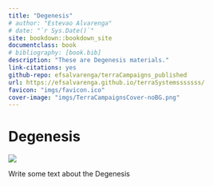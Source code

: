 ```yaml
---
title: "Degenesis"
# author: "Estevao Alvarenga"
# date: "`r Sys.Date()`"
site: bookdown::bookdown_site
documentclass: book
# bibliography: [book.bib]
description: "These are Degenesis materials."
link-citations: yes
github-repo: efsalvarenga/terraCampaigns_published
url: https://efsalvarenga.github.io/terraSystemsssssss/
favicon: "imgs/favicon.ico"
cover-image: "imgs/TerraCampaignsCover-noBG.png"
---
```


# Degenesis {-}

![](imgs/TerraCampaignsCover-noBg.png)

Write some text about the Degenesis